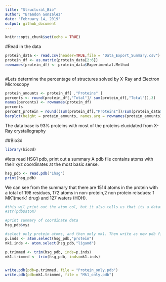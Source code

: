 ```yaml
---
title: "Structural_Bio"
author: "Brandon Gonzalez"
date: "February 14, 2019"
output: github_document
---
```


```r
knitr::opts_chunk$set(echo = TRUE)
```
#Read in the data
```r
protein_data <- read.csv(header=TRUE,file = "Data_Export_Summary.csv")
protein_df <- as.matrix(protein_data[2:6])
rownames(protein_df) <- protein_data$Experimental.Method
                        
```

#Lets determine the percentage of structures solved by X-Ray and Electron Microscopy
```r
protein_amounts <- protein_df[ ,"Proteins" ]
percents <- round(protein_df[,"Total"]/ sum(protein_df[,"Total"]),3)
names(percents) <- rownames(protein_df)
percents
percent_protein = round((sum(protein_df[,"Proteins"])/sum(protein_data$Total)),2)
barplot(height = protein_amounts, names.arg = rownames(protein_amounts), main = "Proteins", xlab = percent_protein)


```
The data base is 93% proteins with most of the proteins elucidated from X-Ray crystallography

##Bio3d
```r
library(bio3d)

```
#lets read HSG1 pdb, print out a summary
A pdb file contains atoms with their xyz coordinates at the most basic sense.
```r
hsg_pdb <- read.pdb("1hsg")
print(hsg_pdb)
```
We can see from the summary that there are 1514 atoms in the protein with a total of 198 residues, 172 atoms in non-protein,2 non protein reisdues: 1 MK1(merk1 drug) and 127 waters (HOH).
```r
#this wil print out the atom col, but it also tells us that its a dataframe
#str(pdb$atom) 

#print summary of coordinate data
hsg_pdb$xyz
```

```r
#select only protein atoms, and then only mk1. Then write as new pdb files
p.inds <- atom.select(hsg_pdb,"protein")
mk1.inds <- atom.select(hsg_pdb,"ligand")

p.trimmed <- trim(hsg_pdb, inds=p.inds)
mk1.trimmed <- trim(hsg_pdb, inds=mk1.inds)

  
write.pdb(pdb=p.trimmed, file = "Protein_only.pdb")
write.pdb(pdb=mk1.trimmed, file = "Mk1_only.pdb")
```


